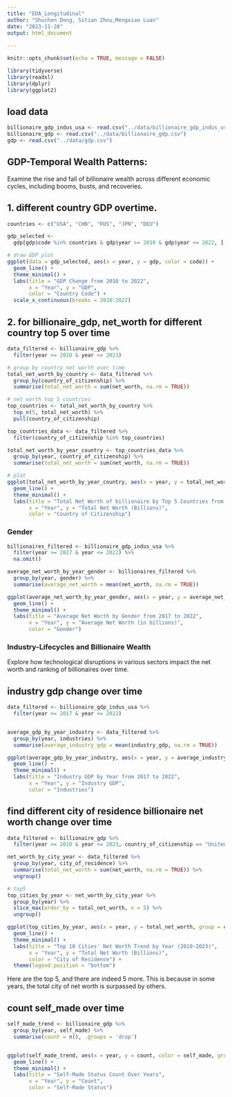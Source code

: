 ```yaml
---
title: "EDA_Longitudinal"
author: "Shuchen Dong, Sitian Zhou,Mengxiao Luan"
date: "2023-11-28"
output: html_document
       
---
```


```r
knitr::opts_chunk$set(echo = TRUE, message = FALSE)

library(tidyverse)
library(readxl)
library(dplyr)
library(ggplot2)
```


## load data
```r
billionaire_gdp_indus_usa <- read.csv("../data/billionaire_gdp_indus_usa.csv")
billionaire_gdp <- read.csv("../data/billionaire_gdp.csv")
gdp <- read.csv("../data/gdp.csv")
```


## GDP-Temporal Wealth Patterns:
Examine the rise and fall of billionaire wealth across different economic cycles, including booms, busts, and recoveries.

## 1. different country GDP overtime.
```r
countries <- c("USA", "CHN", "RUS", "JPN", "DEU")

gdp_selected <- 
  gdp[gdp$code %in% countries & gdp$year >= 2010 & gdp$year <= 2022, ]

# draw GDP plot
ggplot(data = gdp_selected, aes(x = year, y = gdp, color = code)) +
  geom_line() +
  theme_minimal() +
  labs(title = "GDP Change from 2010 to 2022",
       x = "Year", y = "GDP",
       color = "Country Code") +
  scale_x_continuous(breaks = 2010:2022) 

```

## 2. for billionaire_gdp, net_worth for different country top 5 over time
```r
data_filtered <- billionaire_gdp %>%
  filter(year >= 2010 & year <= 2023)

# group by country net worth over time 
total_net_worth_by_country <- data_filtered %>%
  group_by(country_of_citizenship) %>%
  summarise(total_net_worth = sum(net_worth, na.rm = TRUE))

# net worth top 5 countries
top_countries <- total_net_worth_by_country %>%
  top_n(5, total_net_worth) %>%
  pull(country_of_citizenship)

top_countries_data <- data_filtered %>%
  filter(country_of_citizenship %in% top_countries)

total_net_worth_by_year_country <- top_countries_data %>%
  group_by(year, country_of_citizenship) %>%
  summarise(total_net_worth = sum(net_worth, na.rm = TRUE))

# plot
ggplot(total_net_worth_by_year_country, aes(x = year, y = total_net_worth, group = country_of_citizenship, color = country_of_citizenship)) +
  geom_line() +
  theme_minimal() +
  labs(title = "Total Net Worth of billionaire by Top 5 Countries from 2010 to 2023",
       x = "Year", y = "Total Net Worth (Billions)",
       color = "Country of Citizenship")

```

### Gender

```r

billionaires_filtered <- billionaire_gdp_indus_usa %>%
  filter(year >= 2017 & year <= 2022) %>%
  na.omit()

average_net_worth_by_year_gender <- billionaires_filtered %>%
  group_by(year, gender) %>%
  summarise(average_net_worth = mean(net_worth, na.rm = TRUE))

ggplot(average_net_worth_by_year_gender, aes(x = year, y = average_net_worth, color = gender)) +
  geom_line() +
  theme_minimal() +
  labs(title = "Average Net Worth by Gender from 2017 to 2022",
       x = "Year", y = "Average Net Worth (in billions)",
       color = "Gender")

```

### Industry-Lifecycles and Billionaire Wealth 
Explore how technological disruptions in various sectors impact the net worth and ranking of billionaires over time.

## industry gdp change over time
```r

data_filtered <- billionaire_gdp_indus_usa %>%
  filter(year >= 2017 & year <= 2022)


average_gdp_by_year_industry <- data_filtered %>%
  group_by(year, industries) %>%
  summarise(average_industry_gdp = mean(industry_gdp, na.rm = TRUE))

ggplot(average_gdp_by_year_industry, aes(x = year, y = average_industry_gdp, group = industries, color = industries)) +
  geom_line() +
  theme_minimal() +
  labs(title = "Industry GDP by Year from 2017 to 2022",
       x = "Year", y = "Industry GDP",
       color = "Industries")

```


## find different city of residence billionaire net worth change over time
```r

data_filtered <- billionaire_gdp %>%
  filter(year >= 2010 & year <= 2023, country_of_citizenship == "United States")

net_worth_by_city_year <- data_filtered %>%
  group_by(year, city_of_residence) %>%
  summarise(total_net_worth = sum(net_worth, na.rm = TRUE)) %>%
  ungroup()

# top5
top_cities_by_year <- net_worth_by_city_year %>%
  group_by(year) %>%
  slice_max(order_by = total_net_worth, n = 5) %>%
  ungroup()

ggplot(top_cities_by_year, aes(x = year, y = total_net_worth, group = city_of_residence, color = city_of_residence)) +
  geom_line() +
  theme_minimal() +
  labs(title = "Top 10 Cities' Net Worth Trend by Year (2010-2023)",
       x = "Year", y = "Total Net Worth (Billions)",
       color = "City of Residence") +
  theme(legend.position = "bottom")
```
Here are the top 5, and there are indeed 5 more. This is because in some years, the total city of net worth is surpassed by others.


## count self_made over time 
```r

self_made_trend <- billionaire_gdp %>%
  group_by(year, self_made) %>%
  summarise(count = n(), .groups = 'drop')


ggplot(self_made_trend, aes(x = year, y = count, color = self_made, group = self_made)) +
  geom_line() +
  theme_minimal() +
  labs(title = "Self-Made Status Count Over Years",
       x = "Year", y = "Count",
       color = "Self-Made Status")

```



